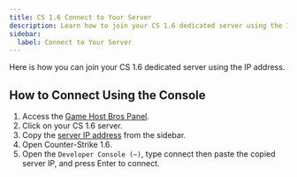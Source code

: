 ```yaml
---
title: CS 1.6 Connect to Your Server
description: Learn how to join your CS 1.6 dedicated server using the IP address.
sidebar:
  label: Connect to Your Server
---
```


Here is how you can join your CS 1.6 dedicated server using the IP address.

## How to Connect Using the Console

1. Access the [Game Host Bros Panel](https://panel.gamehostbros.com/).
2. Click on your CS 1.6 server.
3. Copy the [server IP address](https://www.youtube.com/watch?v=Ap7DtDF-wYg) from the sidebar.
4. Open Counter-Strike 1.6.
5. Open the `Developer Console (~)`, type connect then paste the copied server IP, and press Enter to connect.